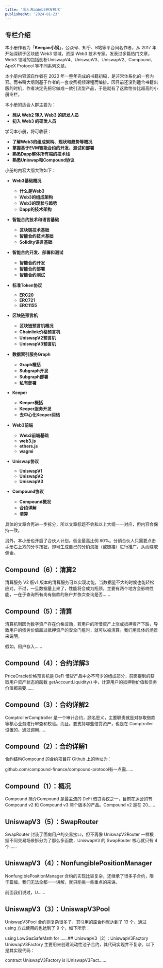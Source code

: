```yaml
---
title: '深入浅出Web3开发技术'
publishedAt: '2024-01-23'
---
```


## 专栏介绍

本小册作者为「**Keegan小钢**」，公众号、知乎、B站等平台同名作者，从 2017 年开始深耕于区块链 Web3 领域，资深 Web3 技术专家。发表过多篇热门文章，Web3 领域的包括剖析UniswapV4、UniswapV3、UniswapV2、Compound、ApeX Protocol 等不同系列文章。

本小册内容源自作者在 2023 年一整年完成的书籍初稿，是非常体系化的一套内容。而书稿大纲则基于作者的一套收费视频课程而编排。因目前还没到适合书籍出版的时机，作者决定先把它做成一款引流型产品，于是就有了这款性价比超高的小册专栏。

本小册的适合人群主要为：

* **想从 Web2 转入 Web3 的研发人员**
* **初入 Web3 的研发人员**

学习本小册，将可收获：

* **了解Web3的组成架构、现状和趋势等概况**
* **掌握基于EVM智能合约的开发、测试和部署**
* **熟悉Dapp整体所有端的技术栈**
* **熟悉Uniswap和Compound协议**

小册的内容大纲大致如下：

* **Web3基础概况**


	+ **什么是Web3**
	+ **Web3的组成架构**
	+ **Web3的现状与趋势**
	+ **Dapp的技术架构**
* **智能合约技术和语言基础**


	+ **区块链技术基础**
	+ **智能合约技术基础**
	+ **Solidity语言基础**
* **智能合约开发、部署和测试**


	+ **智能合约开发**
	+ **智能合约部署**
	+ **智能合约测试**
* **标准Token协议**


	+ **ERC20**
	+ **ERC721**
	+ **ERC1155**
* **区块链预言机**


	+ **区块链预言机概况**
	+ **Chainlink价格预言机**
	+ **UniswapV2预言机**
	+ **UniswapV3预言机**
* **数据索引服务Graph**


	+ **Graph概括**
	+ **Subgraph开发**
	+ **Subgraph部署**
	+ **私有部署**
* **Keeper**


	+ **Keeper概括**
	+ **Keeper服务开发**
	+ **去中心化Keeper网络**
* **Web3前端**


	+ **Web3前端基础**
	+ **web3.js**
	+ **ethers.js**
	+ **wagmi**
* **Uniswap协议**


	+ **UniswapV1**
	+ **UniswapV2**
	+ **UniswapV3**
* **Compound协议**


	+ **Compound概况**
	+ **合约详解**
	+ **清算**

具体的文章会再进一步拆分，所以文章标题不会和以上大纲一一对应，但内容会保持一致。

另外，本小册也开启了合伙人计划，佣金最高比例 60%。分销合伙人只需要点击手册右上方的分享按钮，即可生成自己的分销海报（或链接）进行推广，从而赚取佣金。


## Compound（6）：清算2
清算服务 V2 版v1 版本的清算服务可以实现功能，当数据量不大的时候也能轻松应对。不过，一旦数据量上来了，性能将会成为瓶颈。主要有两个地方会影响性能，一在于查询所有尚有借款的账户并依次查询是否......

## Compound（5）：清算
清算机制因为数字资产存在价格波动，若用户的所借资产上涨或抵押资产下跌，导致用户的债务价值超过抵押资产的安全门槛时，就可以被清算。我们用具体的场景来说明。

假如，用户存入......

## Compound（4）：合约详解3
PriceOracle价格预言机是 DeFi 借贷产品中必不可少的组成部分，前面提到的获取用户资产状态的函数 getAccountLiquidity() 中，计算用户的抵押物价值和债务价值都需要......

## Compound（3）：合约详解2
ComptrollerComptroller 是一个审计合约，顾名思义，主要职责就是对存取借款等核心业务进行审查和校验。而且，要支持哪些借贷资产，也是在 Comptroller 设置的，通过调用......

## Compound（2）：合约详解1
合约结构Compound 的合约项目在 Github 上的地址为：

github.com/compound-finance/compound-protocol有一点需......

## Compound（1）：概况
Compound 简介Compound 是最主流的 DeFi 借贷协议之一，目前在运营的有 Compound v2 和 Compound v3 两个版本的产品。Compound v2 是在 20......

## UniswapV3（5）：SwapRouter
SwapRouter 封装了面向用户的交易接口，但不再像 UniswapV2Router 一样根据不同交易场景拆分为了那么多函数，UniswapV3 的 SwapRouter 核心就只有 4 个......

## UniswapV3（4）：NonfungiblePositionManager
NonfungiblePositionManager 合约的实现比较复杂，还继承了很多子合约，限于篇幅，我们无法全都一一讲解，就只能挑一些重点的来讲。

前面我们说过，U......

## UniswapV3（3）：UniswapV3Pool
UniswapV3Pool 合约则复杂很多了，其引用的库合约就达到了 13 个，通过 using 方式使用的也达到了 9 个，如下所示：

using LowGasSafeMath for ......## UniswapV3（2）：UniswapV3Factory
UniswapV3Factory 主要用来创建流动性池子合约，其代码实现并不复杂，以下是其实现代码：

contract UniswapV3Factory is IUniswapV3Fact......